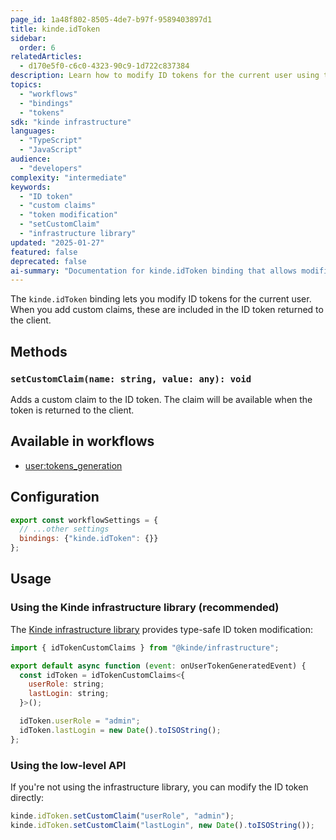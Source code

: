 ```yaml
---
page_id: 1a48f802-8505-4de7-b97f-9589403897d1
title: kinde.idToken
sidebar:
  order: 6
relatedArticles:
  - d170e5f0-c6c0-4323-90c9-1d722c837384
description: Learn how to modify ID tokens for the current user using the kinde.idToken binding, including adding custom claims that are included in the ID token returned to the client.
topics:
  - "workflows"
  - "bindings"
  - "tokens"
sdk: "kinde infrastructure"
languages:
  - "TypeScript"
  - "JavaScript"
audience:
  - "developers"
complexity: "intermediate"
keywords:
  - "ID token"
  - "custom claims"
  - "token modification"
  - "setCustomClaim"
  - "infrastructure library"
updated: "2025-01-27"
featured: false
deprecated: false
ai-summary: "Documentation for kinde.idToken binding that allows modification of ID tokens with custom claims using setCustomClaim method and infrastructure library."
---
```


The `kinde.idToken` binding lets you modify ID tokens for the current user. When you add custom claims, these are included in the ID token returned to the client.

## Methods

### `setCustomClaim(name: string, value: any): void`

Adds a custom claim to the ID token. The claim will be available when the token is returned to the client.

## Available in workflows

- [user:tokens_generation](/workflows/example-workflows/user-token-generation/)

## Configuration

```js
export const workflowSettings = {
  // ...other settings
  bindings: {"kinde.idToken": {}}
};
```

## Usage

### Using the Kinde infrastructure library (recommended)

The [Kinde infrastructure library](https://github.com/kinde-oss/infrastructure) provides type-safe ID token modification:

```js
import { idTokenCustomClaims } from "@kinde/infrastructure";

export default async function (event: onUserTokenGeneratedEvent) {
  const idToken = idTokenCustomClaims<{
    userRole: string;
    lastLogin: string;
  }>();

  idToken.userRole = "admin";
  idToken.lastLogin = new Date().toISOString();
};
```

### Using the low-level API

If you're not using the infrastructure library, you can modify the ID token directly:

```js
kinde.idToken.setCustomClaim("userRole", "admin");
kinde.idToken.setCustomClaim("lastLogin", new Date().toISOString());
```
